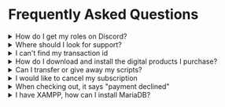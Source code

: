 # Frequently Asked Questions


<details>
<summary>How do I get my roles on Discord?</summary>
<p>Obtaining roles is very simple, on our community Discord we have a channel called <a href="https://discord.com/channels/902467899602632745/1122482229013131304" target="_blank" rel="noopener noreferrer" style={{
  backgroundColor: 'rgb(30 58 138)',
  paddingLeft: '0.2rem',
  paddingRight: '0.2rem',
  color: 'white',
  borderRadius: '0.5em',
}}> 🔑︱claim-role </a>, which allows you to claim roles using the Tebex bot.</p>
</details>

<details>
<summary>Where should I look for support?</summary>
<p>As a new customer with a Customer role, you'll find a dedicated section named 'Customer Area' on our Discord server. 
The <a href="https://discord.com/channels/902467899602632745/1133003544371417129" target="_blank" rel="noopener noreferrer" style={{
  backgroundColor: 'rgb(30 58 138)',
  paddingLeft: '0.2rem',
  paddingRight: '0.2rem',
  color: 'white',
  borderRadius: '0.5em',
}}> 🎫︱script-support </a> channel serves as the exclusive support hub for our resources, 
where customers should seek assistance. If you can't access the <a href="https://discord.com/channels/902467899602632745/1133003544371417129" target="_blank" 
rel="noopener noreferrer" style={{
  backgroundColor: 'rgb(30 58 138)',
  paddingLeft: '0.2rem',
  paddingRight: '0.2rem',
  color: 'white',
  borderRadius: '0.5em',
}}> 🎫︱script-support </a> channel, please open a ticket in the 
<a href="https://discord.com/channels/902467899602632745/1050923316325646337" target="_blank" rel="noopener noreferrer" style={{
  backgroundColor: 'rgb(30 58 138)',
  paddingLeft: '0.2rem',
  paddingRight: '0.2rem',
  color: 'white',
  borderRadius: '0.5em',
}}> 🎫︱general-support </a> channel and provide your transaction ID.</p>
</details>


<details>
<summary>I can't find my transaction id</summary>
<p>You can find your transaction id at https://checkout.tebex.io/payment-history/login</p>
</details>

<details>
<summary>How do I download and install the digital products I purchase?</summary>
<p>After purchase your product(s) will be available on your [Portal](https://portal.cfx.re/assets/granted-assets) account instantly!</p>
</details>

<details>
<summary>Can I transfer or give away my scripts?</summary>
<p>Yes, from your Portal account you have the option to transfer one time to another person. You also have the option to buy as a gift from our website!</p>
</details>

<details>
<summary>I would like to cancel my subscription</summary>
<p>You can manage your subscription at https://checkout.tebex.io/payment-history/login</p>
</details>

<details>
<summary>When checking out, it says "payment declined"</summary>
<p>If your payment got declined there is nothing we can do. It usually fixes itself if you try later, or it might mean you have been banned from Tebex. Try using another payment method, credit card or device.</p>
</details>

<details>
<summary>I have XAMPP, how can I install MariaDB?</summary>
<p>Follow this video for a guide on how to switch to MariaDB: https://www.youtube.com/watch?v=bigFDwM8YCA</p>
</details>